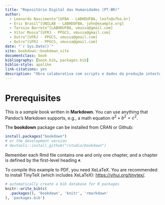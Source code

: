 ```yaml
--- 
title: "Repositório Digital das Humanidades (PT-BR)"
author:
  - Leonardo Nascimento^[UFBA - LABHDUFBA, leofn@ufba.br]
  - Eric Brasil^[UNILAB - LABHDUFBA, john@example.org]
  - Tarssio Barreto^[LABHDUFBA, vmussa@gmail.com]
  - Vítor Mussa^[UFRJ - PPGCS, vmussa@gmail.com]
  - Outro^[UFRJ - PPGCS, vmussa@gmail.com]
  - Outro^[UFRJ - PPGCS, vmussa@gmail.com]
date: "`r Sys.Date()`"
site: bookdown::bookdown_site
documentclass: book
bibliography: [book.bib, packages.bib]
biblio-style: apalike
link-citations: yes
description: "Obra colaborativa com scripts e dados da produção intectual brasileira em todos os campos das humanidades coletadas e agrupadas através de técnicas computacionais de extração autoamtizada (web scraping)"
---
```


# Prerequisites

This is a _sample_ book written in **Markdown**. You can use anything that Pandoc's Markdown supports, e.g., a math equation $a^2 + b^2 = c^2$.

The **bookdown** package can be installed from CRAN or Github:

```r
install.packages("bookdown")
# or the development version
# devtools::install_github("rstudio/bookdown")
```

Remember each Rmd file contains one and only one chapter, and a chapter is defined by the first-level heading `#`.

To compile this example to PDF, you need XeLaTeX. You are recommended to install TinyTeX (which includes XeLaTeX): <https://yihui.org/tinytex/>.

```r
# automatically create a bib database for R packages
knitr::write_bib(c(
  .packages(), 'bookdown', 'knitr', 'rmarkdown'
), 'packages.bib')
```
